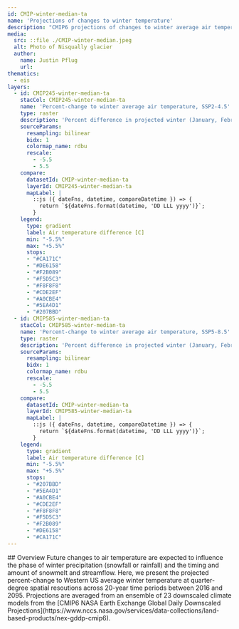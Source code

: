 ```yaml
---
id: CMIP-winter-median-ta
name: 'Projections of changes to winter temperature'
description: "CMIP6 projections of changes to winter average air temperature"
media:
  src: ::file ./CMIP-winter-median.jpeg
  alt: Photo of Nisqually glacier
  author:
    name: Justin Pflug
    url: 
thematics:
  - eis
layers:
  - id: CMIP245-winter-median-ta
    stacCol: CMIP245-winter-median-ta
    name: 'Percent-change to winter average air temperature, SSP2-4.5'
    type: raster
    description: 'Percent difference in projected winter (January, February, March) average air temperature, relative to a historical timeframe between 1995 and 2014. Outputs represent the median of 23 member ensembles from CMIP6 (SSP 2-4.5) with downscaling performed by NASA Earth Exchange'
    sourceParams:
      resampling: bilinear
      bidx: 1
      colormap_name: rdbu
      rescale:
        - -5.5
        - 5.5
    compare:
      datasetId: CMIP-winter-median-ta
      layerId: CMIP245-winter-median-ta
      mapLabel: |
        ::js ({ dateFns, datetime, compareDatetime }) => {
          return `${dateFns.format(datetime, 'DD LLL yyyy')}`;        
        }
    legend:
      type: gradient
      label: Air temperature difference [C]
      min: "-5.5%"
      max: "+5.5%"
      stops:
      - "#CA171C"
      - "#DE6158"
      - "#F2B089"
      - "#F5D5C3"
      - "#F8F8F8"
      - "#CDE2EF"
      - "#A0CBE4"
      - "#5EA4D1"
      - "#207BBD" 
  - id: CMIP585-winter-median-ta
    stacCol: CMIP585-winter-median-ta
    name: 'Percent-change to winter average air temperature, SSP5-8.5'
    type: raster
    description: 'Percent difference in projected winter (January, February, March) average air temperature, relative to a historical timeframe between 1995 and 2014. Outputs represent the median of 23 member ensembles from CMIP6 (SSP 5-8.5) with downscaling performed by NASA Earth Exchange'
    sourceParams:
      resampling: bilinear
      bidx: 1
      colormap_name: rdbu
      rescale:
        - -5.5
        - 5.5
    compare:
      datasetId: CMIP-winter-median-ta
      layerId: CMIP585-winter-median-ta
      mapLabel: |
        ::js ({ dateFns, datetime, compareDatetime }) => {
          return `${dateFns.format(datetime, 'DD LLL yyyy')}`;
        }
    legend:
      type: gradient
      label: Air temperature difference [C]
      min: "-5.5%"
      max: "+5.5%"
      stops:
      - "#207BBD"
      - "#5EA4D1"
      - "#A0CBE4"
      - "#CDE2EF"
      - "#F8F8F8"
      - "#F5D5C3"
      - "#F2B089"
      - "#DE6158"
      - "#CA171C"
---
```

<Block>
<Prose>
## Overview
Future changes to air temperature are expected to influence the phase of winter precipitation (snowfall or rainfall) and the timing and amount of snowmelt and streamflow. Here, we present the projected percent-change to Western US average winter temperature at quarter-degree spatial resoutions across 20-year time periods between 2016 and 2095. Projections are averaged from an ensemble of 23 downscaled climate models from the [CMIP6 NASA Earth Exchange Global Daily Downscaled Projections](https://www.nccs.nasa.gov/services/data-collections/land-based-products/nex-gddp-cmip6).
</Prose>
</Block>
